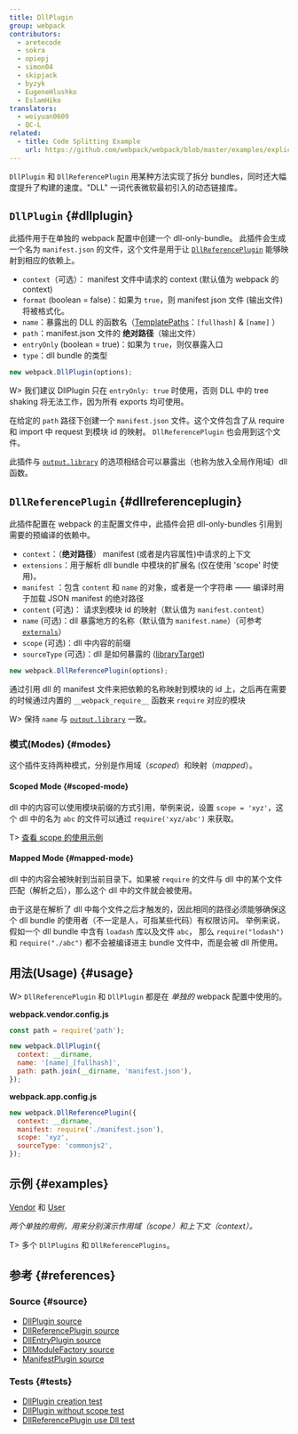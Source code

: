 ```yaml
---
title: DllPlugin
group: webpack
contributors:
  - aretecode
  - sokra
  - opiepj
  - simon04
  - skipjack
  - byzyk
  - EugeneHlushko
  - EslamHiko
translators:
  - weiyuan0609
  - QC-L
related:
  - title: Code Splitting Example
    url: https://github.com/webpack/webpack/blob/master/examples/explicit-vendor-chunk/README.md
---
```


`DllPlugin` 和 `DllReferencePlugin` 用某种方法实现了拆分 bundles，同时还大幅度提升了构建的速度。"DLL" 一词代表微软最初引入的动态链接库。

## `DllPlugin` {#dllplugin}

此插件用于在单独的 webpack 配置中创建一个 dll-only-bundle。 此插件会生成一个名为 `manifest.json` 的文件，这个文件是用于让 [`DllReferencePlugin`](#dllreferenceplugin) 能够映射到相应的依赖上。

- `context`（可选）： manifest 文件中请求的 context (默认值为 webpack 的 context)
- `format` (boolean = false)：如果为 `true`，则 manifest json 文件 (输出文件) 将被格式化。
- `name`：暴露出的 DLL 的函数名（[TemplatePaths](https://github.com/webpack/webpack/blob/master/lib/TemplatedPathPlugin.js)：`[fullhash]` & `[name]` ）
- `path`：manifest.json 文件的 **绝对路径**（输出文件）
- `entryOnly` (boolean = true)：如果为 `true`，则仅暴露入口
- `type`：dll bundle 的类型

```javascript
new webpack.DllPlugin(options);
```

W> 我们建议 DllPlugin 只在 `entryOnly: true` 时使用，否则 DLL 中的 tree shaking 将无法工作，因为所有 exports 均可使用。

在给定的 `path` 路径下创建一个 `manifest.json` 文件。这个文件包含了从 require 和 import 中 request 到模块 id 的映射。 `DllReferencePlugin` 也会用到这个文件。

此插件与 [`output.library`](/configuration/output/#outputlibrary) 的选项相结合可以暴露出（也称为放入全局作用域）dll 函数。

## `DllReferencePlugin` {#dllreferenceplugin}

此插件配置在 webpack 的主配置文件中，此插件会把 dll-only-bundles 引用到需要的预编译的依赖中。

- `context`：（**绝对路径**） manifest (或者是内容属性)中请求的上下文
- `extensions`：用于解析 dll bundle 中模块的扩展名 (仅在使用 'scope' 时使用)。
- `manifest` ：包含 `content` 和 `name` 的对象，或者是一个字符串 —— 编译时用于加载 JSON manifest 的绝对路径
- `content` (可选)： 请求到模块 id 的映射（默认值为 `manifest.content`）
- `name` (可选)：dll 暴露地方的名称（默认值为 `manifest.name`）（可参考[`externals`](/configuration/externals/)）
- `scope` (可选)：dll 中内容的前缀
- `sourceType` (可选)：dll 是如何暴露的 ([libraryTarget](/configuration/output/#outputlibrarytarget))

```javascript
new webpack.DllReferencePlugin(options);
```

通过引用 dll 的 manifest 文件来把依赖的名称映射到模块的 id 上，之后再在需要的时候通过内置的 `__webpack_require__` 函数来 `require` 对应的模块

W> 保持 `name` 与 [`output.library`](/configuration/output/#outputlibrary) 一致。

### 模式(Modes) {#modes}

这个插件支持两种模式，分别是作用域（_scoped_）和映射（_mapped_）。

#### Scoped Mode {#scoped-mode}

dll 中的内容可以使用模块前缀的方式引用，举例来说，设置 `scope = 'xyz'`，这个 dll 中的名为 `abc` 的文件可以通过 `require('xyz/abc')` 来获取。

T> [查看 scope 的使用示例](https://github.com/webpack/webpack/tree/master/examples/dll-user)

#### Mapped Mode {#mapped-mode}

dll 中的内容会被映射到当前目录下。如果被 `require` 的文件与 dll 中的某个文件匹配（解析之后），那么这个 dll 中的文件就会被使用。

由于这是在解析了 dll 中每个文件之后才触发的，因此相同的路径必须能够确保这个 dll bundle 的使用者（不一定是人，可指某些代码）有权限访问。 举例来说， 假如一个 dll bundle 中含有 `loadash` 库以及文件 `abc`， 那么 `require("lodash")` 和 `require("./abc")` 都不会被编译进主 bundle 文件中，而是会被 dll 所使用。

## 用法(Usage) {#usage}

W> `DllReferencePlugin` 和 `DllPlugin` 都是在 _单独的_ webpack 配置中使用的。

**webpack.vendor.config.js**

```javascript
const path = require('path');

new webpack.DllPlugin({
  context: __dirname,
  name: '[name]_[fullhash]',
  path: path.join(__dirname, 'manifest.json'),
});
```

**webpack.app.config.js**

```javascript
new webpack.DllReferencePlugin({
  context: __dirname,
  manifest: require('./manifest.json'),
  scope: 'xyz',
  sourceType: 'commonjs2',
});
```

## 示例 {#examples}

[Vendor](https://github.com/webpack/webpack/tree/master/examples/dll) 和 [User](https://github.com/webpack/webpack/tree/master/examples/dll-user)

_两个单独的用例，用来分别演示作用域（scope）和上下文（context）。_

T> 多个 `DllPlugins` 和 `DllReferencePlugins`。

## 参考 {#references}

### Source {#source}

- [DllPlugin source](https://github.com/webpack/webpack/blob/master/lib/DllPlugin.js)
- [DllReferencePlugin source](https://github.com/webpack/webpack/blob/master/lib/DllReferencePlugin.js)
- [DllEntryPlugin source](https://github.com/webpack/webpack/blob/master/lib/DllEntryPlugin.js)
- [DllModuleFactory source](https://github.com/webpack/webpack/blob/master/lib/DllModuleFactory.js)
- [ManifestPlugin source](https://github.com/webpack/webpack/blob/master/lib/LibManifestPlugin.js)

### Tests {#tests}

- [DllPlugin creation test](https://github.com/webpack/webpack/blob/master/test/configCases/dll-plugin/0-create-dll/webpack.config.js)
- [DllPlugin without scope test](https://github.com/webpack/webpack/blob/master/test/configCases/dll-plugin/2-use-dll-without-scope/webpack.config.js)
- [DllReferencePlugin use Dll test](https://github.com/webpack/webpack/tree/master/test/configCases/dll-plugin)
